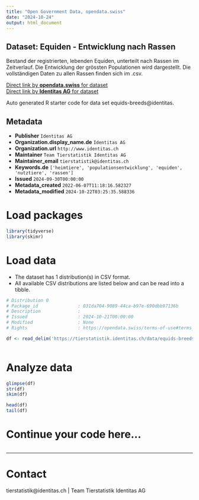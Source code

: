 ```yaml
---
title: "Open Government Data, opendata.swiss"
date: "2024-10-24"
output: html_document
---
```


## Dataset: Equiden - Entwicklung nach Rassen

Bestand der registrierten, lebenden Equiden, unterteilt nach Rassen im Zeitverlauf. Die Entwicklung der grössten Populationen wird dargestellt. Die vollständigen Daten zu allen Rassen finden sich im .csv.

[Direct link by **opendata.swiss** for dataset](https://opendata.swiss/de/dataset/equiden-entwicklung-nach-rassen)<br>
[Direct link by **Identitas AG** for dataset](https://tierstatistik.identitas.ch/)

Auto generated R starter code for data set equids-breeds@identitas.

## Metadata

- **Publisher** `Identitas AG`
- **Organization.display_name.de** `Identitas AG`
- **Organization.url** `http://www.identitas.ch`
- **Maintainer** `Team Tierstatistik Identitas AG`
- **Maintainer_email** `tierstatistik@identitas.ch`
- **Keywords.de** `['heimtiere', 'populationsentwicklung', 'equiden', 'nutztiere', 'rassen']`
- **Issued** `2024-09-30T00:00:00`
- **Metadata_created** `2022-06-07T11:18:16.582327`
- **Metadata_modified** `2024-10-22T03:25:35.588336`


# Load packages

```r

library(tidyverse)
library(skimr)

```

# Load data

-   The dataset has 1 distribution(s) in CSV format.
-   All available CSV distributions are listed below and can be read into a tibble.

```r

# Distribution 0
# Package_id               : 031da704-9089-44ca-b97e-690dbb97136b
# Description              : 
# Issued                   : 2024-10-21T00:00:00
# Modified                 : None
# Rights                   : https://opendata.swiss/terms-of-use#terms_by

df <- read_delim('https://tierstatistik.identitas.ch/data/equids-breeds.csv')



```

# Analyze data

```r

glimpse(df)
str(df)
skim(df)

head(df)
tail(df)

```

# Continue your code here...

```r

```

------------------------------------------------------------------------

# Contact

tierstatistik@identitas.ch | Team Tierstatistik Identitas AG
